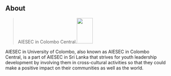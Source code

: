 ## About

> AIESEC in Colombo Central.<img width="50" height="80" src="https://i.imgur.com/BFPphvC.png"/>

AIESEC in University of Colombo, also known as AIESEC in Colombo Central, is a part of AIESEC in Sri Lanka that strives for youth leadership development by involving them in cross-cultural activities so that they could make a positive impact on their communities as well as the world.
